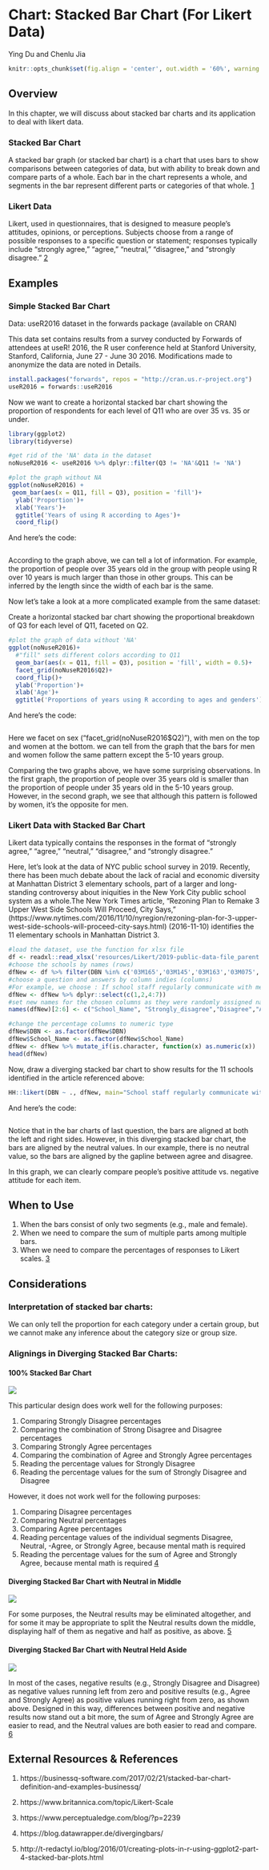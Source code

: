 # Chart: Stacked Bar Chart (For Likert Data)

Ying Du and Chenlu Jia

```r
knitr::opts_chunk$set(fig.align = 'center', out.width = '60%', warning = FALSE, message = FALSE)
```

## Overview

In this chapter, we will discuss about stacked bar charts and its application to deal with likert data.


### Stacked Bar Chart

A stacked bar graph (or stacked bar chart)  is a chart that uses bars to show comparisons between categories of data, but with ability to break down and compare parts of a whole. Each bar in the chart represents a whole, and segments in the bar represent different parts or categories of that whole. [1](https://businessq-software.com/2017/02/21/stacked-bar-chart-definition-and-examples-businessq/)


### Likert Data

Likert, used in questionnaires, that is designed to measure people’s attitudes, opinions, or perceptions. Subjects choose from a range of possible responses to a specific question or statement; responses typically include “strongly agree,” “agree,” “neutral,” “disagree,” and “strongly disagree.” [2](https://www.britannica.com/topic/Likert-Scale)



## Examples

### Simple Stacked Bar Chart

Data: useR2016 dataset in the forwards package (available on CRAN)

This data set contains results from a survey conducted by Forwards of attendees at useR! 2016, the R user conference held at Stanford University, Stanford, California, June 27 - June 30 2016. Modifications made to anonymize the data are noted in Details.

```r
install.packages("forwards", repos = "http://cran.us.r-project.org")
useR2016 = forwards::useR2016
```


Now we want to create a horizontal stacked bar chart showing the proportion of respondents for each level of Q11 who are over 35 vs. 35 or under.

```r
library(ggplot2)
library(tidyverse)

#get rid of the 'NA' data in the dataset
noNuseR2016 <- useR2016 %>% dplyr::filter(Q3 != 'NA'&Q11 != 'NA')

#plot the graph without NA
ggplot(noNuseR2016) + 
 geom_bar(aes(x = Q11, fill = Q3), position = 'fill')+
  ylab('Proportion')+
  xlab('Years')+
  ggtitle('Years of using R according to Ages')+
  coord_flip()
```

And here's the code:
```r
```


According to the graph above, we can tell a lot of information. For example, the proportion of people over 35 years old in the group with people using R over 10 years is much larger than those in other groups. This can be inferred by the length since the width of each bar is the same.



Now let's take a look at a more complicated example from the same dataset:

Create a horizontal stacked bar chart showing the proportional breakdown of Q3 for each level of Q11, faceted on Q2.

```r
#plot the graph of data without 'NA'
ggplot(noNuseR2016)+
  #"fill" sets different colors according to Q11
  geom_bar(aes(x = Q11, fill = Q3), position = 'fill', width = 0.5)+
  facet_grid(noNuseR2016$Q2)+
  coord_flip()+
  ylab('Proportion')+
  xlab('Age')+
  ggtitle('Proportions of years using R according to ages and genders')
```
And here's the code:
```r
```
Here we facet on sex ("facet_grid(noNuseR2016$Q2)"), with men on the top and women at the bottom. we can tell from the graph that the bars for men and women follow the same pattern except the 5-10 years group.

Comparing the two graphs above, we have some surprising observations. In the first graph, the proportion of people over 35 years old is smaller than the proportion of people under 35 years old in the 5-10 years group. However, in the second graph, we see that although this pattern is followed by women, it's the opposite for men.


### Likert Data with Stacked Bar Chart
Likert data typically contains the responses in the format of “strongly agree,” “agree,” “neutral,” “disagree,” and “strongly disagree.”


Here, let's look at the data of NYC public school survey in 2019. Recently, there has been much debate about the lack of racial and economic diversity at Manhattan District 3 elementary schools, part of a larger and long-standing controversy about iniquities in the New York City public school system as a whole.The New York Times article, “Rezoning Plan to Remake 3 Upper West Side Schools Will Proceed, City Says,” (https://www.nytimes.com/2016/11/10/nyregion/rezoning-plan-for-3-upper-west-side-schools-will-proceed-city-says.html) (2016-11-10) identifies the 11 elementary schools in Manhattan District 3.
```r
#load the dataset, use the function for xlsx file
df <- readxl::read_xlsx('resources/Likert/2019-public-data-file_parent.xlsx', sheet=2)
#choose the schools by names (rows)
dfNew <- df %>% filter(DBN %in% c('03M165','03M145','03M163','03M075','03M084','03M166','03M009','03M087','03M452','03M199','03M191'))
#choose a question and answers by column indies (columns)
#For example, we choose : If school staff regularly communicate with me about how I can help my child learn.
dfNew <- dfNew %>% dplyr::select(c(1,2,4:7))
#set new names for the chosen columns as they were randomly assigned names #before. Here we use the likert levels as column names.
names(dfNew)[2:6] <- c("School_Name", "Strongly_disagree","Disagree","Agree","Strongly_agree")

#change the percentage columns to numeric type
dfNew$DBN <- as.factor(dfNew$DBN)
dfNew$School_Name <- as.factor(dfNew$School_Name)
dfNew <- dfNew %>% mutate_if(is.character, function(x) as.numeric(x))
head(dfNew)
```

Now, draw a diverging stacked bar chart to show results for the 11 schools identified in the article referenced above:
```r
HH::likert(DBN ~ ., dfNew, main="School staff regularly communicate with me about \nhow I can help my child learn.")
```

And here's the code:
```r
```

Notice that in the bar charts of last question, the bars are aligned at both the left and right sides. However, in this diverging stacked bar chart, the bars are aligned by the neutral values. In our example, there is no neutral value, so the bars are aligned by the gapline between agree and disagree. 

In this graph, we can clearly compare people's positive attitude vs. negative attitude for each item. 


## When to Use

1. When the bars consist of only two segments (e.g., male and female).
2. When we need to compare the sum of multiple parts among multiple bars.
3. When we need to compare the percentages of responses to Likert scales.
[3](https://www.perceptualedge.com/blog/?p=2239)



## Considerations

### Interpretation of stacked bar charts:
  We can only tell the proportion for each category under a certain group, but we cannot make any inference about the category size or group size.
  
### Alignings in Diverging Stacked Bar Charts:

#### 100% Stacked Bar Chart
  ![](resources/Likert/100.png)

This particular design does work well for the following purposes:

1. Comparing Strongly Disagree percentages
2. Comparing the combination of Strong Disagree and Disagree percentages
3. Comparing Strongly Agree percentages
4. Comparing the combination of Agree and Strongly Agree percentages
5. Reading the percentage values for Strongly Disagree
6. Reading the percentage values for the sum of Strongly Disagree and   Disagree

However, it does not work well for the following purposes:

1. Comparing Disagree percentages
2. Comparing Neutral percentages
3. Comparing Agree percentages
4. Reading percentage values of the individual segments Disagree, Neutral, -Agree, or Strongly Agree, because mental math is required
5. Reading the percentage values for the sum of Agree and Strongly Agree, because mental math is required [4](https://www.perceptualedge.com/blog/?p=2239)

#### Diverging Stacked Bar Chart with Neutral in Middle
![](resources/Likert/neutral.png)

For some purposes, the Neutral results may be eliminated altogether, and for some it may be appropriate to split the Neutral results down the middle, displaying half of them as negative and half as positive, as above. [5](https://www.perceptualedge.com/blog/?p=2239)

#### Diverging Stacked Bar Chart with Neutral Held Aside
![](resources/Likert/no_neutral.png)

In most of the cases, negative results (e.g., Strongly Disagree and Disagree) as negative values running left from zero and positive results (e.g., Agree and Strongly Agree) as positive values running right from zero, as shown above.
Designed in this way, differences between positive and negative results now stand out a bit more, the sum of Agree and Strongly Agree are easier to read, and the Neutral values are both easier to read and compare. [6](https://www.perceptualedge.com/blog/?p=2239)



## External Resources & References

1. https://businessq-software.com/2017/02/21/stacked-bar-chart-definition-and-examples-businessq/

2. https://www.britannica.com/topic/Likert-Scale

3. https://www.perceptualedge.com/blog/?p=2239

4. https://blog.datawrapper.de/divergingbars/

5. http://t-redactyl.io/blog/2016/01/creating-plots-in-r-using-ggplot2-part-4-stacked-bar-plots.html
